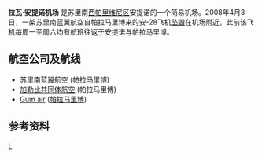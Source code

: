 {{Infobox airport
| name          = 拉瓦·安提诺简易机场
| nativename    = 
| image         = 
| IATA          = 
| ICAO          = SMAN
| type          = 民用
| owner         = 
| operator      = Luchtvaartdienst Suriname
| city-served   = 
| location      = [[苏里南|苏里南]][[西帕里维尼区|西帕里维尼区]]安提诺
| elevation-f   = 740
| elevation-m   = 
| coordinates   = {{Coord|3|41|00|N|54|05|00|W|region:SR_type:airport|display=inline,title}}
| pushpin_map   = Suriname
| pushpin_label = SMTA
| website       = 
| metric-rwy    = y
| r1-number     = 11/29
| r1-length-f   = 
| r1-length-m   = 1155
| r1-surface    = 砂土
| h1-number     = 
| h1-length-f   = 
| h1-length-m   = 600<ref>{{Cite web
 |url=http://www.infomine.com/index/pr/Pa356885.PDF
 |format=PDF
 |author=Adrian Fleming
 |title=Technical report: Antino Gold Project, Suriname, South America
 |year=2006
 |accessdate=2011-08-20
 |archive-date=2008-04-09
 |archive-url=https://web.archive.org/web/20080409071156/http://www.infomine.com/index/pr/Pa356885.PDF
 |dead-url=no
 }}</ref>
| h1-surface    = 砂土
| stat-year     = 
| stat_passenger = 
| stat_cargo    = 
| stat_flight   = 
| stat1-header  = 
| stat1-data    = 
| footnotes     = 
}}
'''拉瓦·安提诺机场''' {{airport codes||SMAN}}是苏里南[[西帕里维尼区|西帕里维尼区]]安提诺的一个简易机场。2008年4月3日，一架苏里南蓝翼航空自帕拉马里博来的安-28飞机[[2008年苏里南空难|坠毁]]在机场附近，此前该飞机每周一至周六均有航班往返于安提诺与帕拉马里博。

== 航空公司及航线 ==
* [[苏里南蓝翼航空|苏里南蓝翼航空]] ([[佐格恩胡普机场|帕拉马里博]])
* [[加勒比共同体航空|加勒比共同体航空]] (帕拉马里博)
* [[Gum_air|Gum air]] ([[佐格恩胡普机场|帕拉马里博]])

==参考资料==
{{reflist}}

[[Category:苏里南机场|L]]